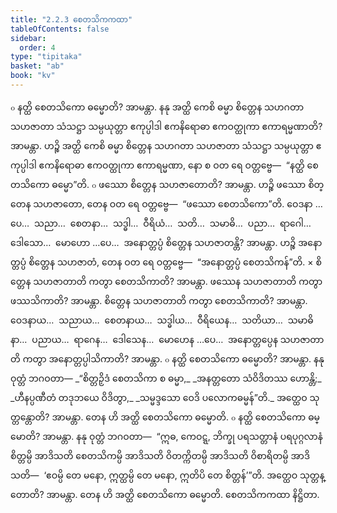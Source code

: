 ```yaml
---
title: "2.2.3 စေတသိကကထာ"
tableOfContents: false
sidebar:
  order: 4
type: "tipitaka"
basket: "ab"
book: "kv"
---
```



<DynamicBreadcrumb />

<Division number="475" book="kv">

<Paragraph number="1627" book="kv">
๐ နတ္ထိ စေတသိကော ဓမ္မောတိ? အာမန္တာ. နနု အတ္ထိ ကေစိ ဓမ္မာ စိတ္တေန သဟဂတာ သဟဇာတာ သံသဋ္ဌာ သမ္ပယုတ္တာ ဧကုပ္ပါဒါ ဧကနိရောဓာ ဧကဝတ္ထုကာ ဧကာရမ္မဏာတိ? အာမန္တာ. ဟဉ္စိ အတ္ထိ ကေစိ ဓမ္မာ စိတ္တေန သဟဂတာ သဟဇာတာ သံသဋ္ဌာ သမ္ပယုတ္တာ ဧကုပ္ပါဒါ ဧကနိရောဓာ ဧကဝတ္ထုကာ ဧကာရမ္မဏာ, နော စ ဝတ ရေ ဝတ္တဗ္ဗေ—  “နတ္ထိ စေတသိကော ဓမ္မော”တိ.
</Paragraph>

<Paragraph number="1628" book="kv">
๐ ဖဿော စိတ္တေန သဟဇာတောတိ? အာမန္တာ. ဟဉ္စိ ဖဿော စိတ္တေန သဟဇာတော, တေန ဝတ ရေ ဝတ္တဗ္ဗေ—  “ဖဿော စေတသိကော”တိ. ဝေဒနာ …ပေ…  သညာ…  စေတနာ…  သဒ္ဓါ…  ဝီရိယံ…  သတိ…  သမာဓိ…  ပညာ…  ရာဂေါ…  ဒေါသော…  မောဟော …ပေ…  အနောတ္တပ္ပံ စိတ္တေန သဟဇာတန္တိ? အာမန္တာ. ဟဉ္စိ အနောတ္တပ္ပံ စိတ္တေန သဟဇာတံ, တေန ဝတ ရေ ဝတ္တဗ္ဗေ—  “အနောတ္တပ္ပံ စေတသိကန်”တိ.
</Paragraph>

</Division>
<Division number="476" book="kv">

<Paragraph number="1629" book="kv">
× စိတ္တေန သဟဇာတာတိ ကတွာ စေတသိကာတိ? အာမန္တာ. ဖဿေန သဟဇာတာတိ ကတွာ ဖဿသိကာတိ? အာမန္တာ. စိတ္တေန သဟဇာတာတိ ကတွာ စေတသိကာတိ? အာမန္တာ. ဝေဒနာယ…  သညာယ…  စေတနာယ…  သဒ္ဓါယ…  ဝီရိယေန…  သတိယာ…  သမာဓိနာ…  ပညာယ…  ရာဂေန…  ဒေါသေန…  မောဟေန …ပေ…  အနောတ္တပ္ပေန သဟဇာတာတိ ကတွာ အနောတ္တပ္ပါသိကာတိ? အာမန္တာ.
</Paragraph>

</Division>
<Division number="477" book="kv">

<Paragraph number="1630" book="kv">
๐ နတ္ထိ စေတသိကော ဓမ္မောတိ? အာမန္တာ. နနု ဝုတ္တံ ဘဂဝတာ—
</Paragraph>

<Paragraph number="1631" type="verses" book="kv">
_“စိတ္တဉှိဒံ စေတသိကာ စ ဓမ္မာ,_  
_အနတ္တတော သံဝိဒိတဿ ဟောန္တိ;_  
_ဟီနပ္ပဏီတံ တဒုဘယေ ဝိဒိတွာ,_  
_သမ္မဒ္ဒသော ဝေဒိ ပလောကဓမ္မန်”တိ._  

</Paragraph>

<Paragraph number="1632" book="kv">
အတ္ထေဝ သုတ္တန္တောတိ? အာမန္တာ. တေန ဟိ အတ္ထိ စေတသိကော ဓမ္မောတိ.
</Paragraph>

<Paragraph number="1633" book="kv">
๐ နတ္ထိ စေတသိကော ဓမ္မောတိ? အာမန္တာ. နနု ဝုတ္တံ ဘဂဝတာ—  “ဣဓ, ကေဝဋ္ဋ, ဘိက္ခု ပရသတ္တာနံ ပရပုဂ္ဂလာနံ စိတ္တမ္ပိ အာဒိသတိ စေတသိကမ္ပိ အာဒိသတိ ဝိတက္ကိတမ္ပိ အာဒိသတိ ဝိစာရိတမ္ပိ အာဒိသတိ—  ‘ဧဝမ္ပိ တေ မနော, ဣတ္ထမ္ပိ တေ မနော, ဣတိပိ တေ စိတ္တန်’”တိ. အတ္ထေဝ သုတ္တန္တောတိ? အာမန္တာ. တေန ဟိ အတ္ထိ စေတသိကော ဓမ္မောတိ.

</Paragraph>
</Division>

<Paragraph number="1634" type="center" book="kv">
စေတသိကကထာ နိဋ္ဌိတာ.
</Paragraph>